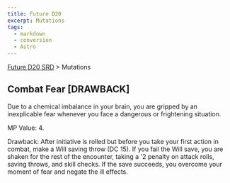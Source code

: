 ```yaml
---
title: Future D20
excerpt: Mutations
tags:
  - markdown
  - conversion
  - Astro
---
```






[Future D20 SRD]( / ) > Mutations




## Combat Fear [DRAWBACK]


Due to a chemical imbalance in your brain, you are gripped by an inexplicable fear whenever you face a dangerous or frightening situation.


MP Value: 4.


Drawback: After initiative is rolled but before you take your first action in combat, make a Will saving throw (DC 15). If you fail the Will save, you are shaken for the rest of the encounter, taking a '2 penalty on attack rolls, saving throws, and skill checks. If the save succeeds, you overcome your moment of fear and negate the ill effects.



